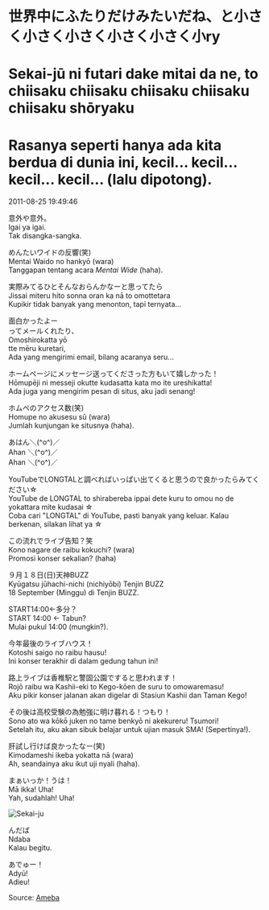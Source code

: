 # 世界中にふたりだけみたいだね、と小さく小さく小さく小さく小さく小ry  
# Sekai-jū ni futari dake mitai da ne, to chiisaku chiisaku chiisaku chiisaku chiisaku shōryaku  
# Rasanya seperti hanya ada kita berdua di dunia ini, kecil... kecil... kecil... kecil... (lalu dipotong).  

2011-08-25 19:49:46  

意外や意外。  
Igai ya igai.  
Tak disangka-sangka.  

めんたいワイドの反響(笑)  
Mentai Waido no hankyō (wara)  
Tanggapan tentang acara *Mentai Wide* (haha).  

実際みてるひとそんなおらんかなーと思ってたら  
Jissai miteru hito sonna oran ka nā to omottetara  
Kupikir tidak banyak yang menonton, tapi ternyata...  

面白かったよー  
ってメールくれたり、  
Omoshirokatta yō  
tte mēru kuretari,  
Ada yang mengirimi email, bilang acaranya seru...  

ホームページにメッセージ送ってくださった方もいて嬉しかった！  
Hōmupēji ni messeji okutte kudasatta kata mo ite ureshikatta!  
Ada juga yang mengirim pesan di situs, aku jadi senang!  

ホムペのアクセス数(笑)  
Homupe no akusesu sū (wara)  
Jumlah kunjungan ke situsnya (haha).  

あはん＼(^o^)／  
Ahan ＼(^o^)／  
Ahan ＼(^o^)／  

YouTubeでLONGTALと調べればいっぱい出てくると思うので良かったらみてください☆  
YouTube de LONGTAL to shirabereba ippai dete kuru to omou no de yokattara mite kudasai ☆  
Coba cari "LONGTAL" di YouTube, pasti banyak yang keluar. Kalau berkenan, silakan lihat ya ☆  

この流れでライブ告知？笑  
Kono nagare de raibu kokuchi? (wara)  
Promosi konser sekalian? (haha)  

９月１８日(日)天神BUZZ  
Kyūgatsu jūhachi-nichi (nichiyōbi) Tenjin BUZZ  
18 September (Minggu) di Tenjin BUZZ.  

START14:00←多分？  
START 14:00 ← Tabun?  
Mulai pukul 14:00 (mungkin?).  

今年最後のライブハウス！  
Kotoshi saigo no raibu hausu!  
Ini konser terakhir di dalam gedung tahun ini!  

路上ライブは香椎駅と警固公園ですると思われます！  
Rojō raibu wa Kashii-eki to Kego-kōen de suru to omowaremasu!  
Aku pikir konser jalanan akan digelar di Stasiun Kashii dan Taman Kego!  

その後は高校受験の為勉強に明け暮れる！つもり！  
Sono ato wa kōkō juken no tame benkyō ni akekureru! Tsumori!  
Setelah itu, aku akan sibuk belajar untuk ujian masuk SMA! (Sepertinya!).  

肝試し行けば良かったなー(笑)  
Kimodameshi ikeba yokatta nā (wara)  
Ah, seandainya aku ikut uji nyali (haha).  

まぁいっか！うは！  
Mā ikka! Uha!  
Yah, sudahlah! Uha!  

![Sekai-ju](./Sekai-ju.jpg)

んだば  
Ndaba  
Kalau begitu.  

あでゅー！  
Adyū!  
Adieu!  

Source: [Ameba](https://ameblo.jp/arihara6/entry-10997564281.html)